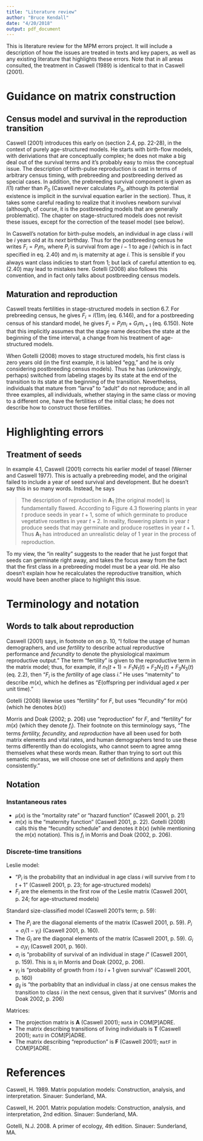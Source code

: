 ```yaml
---
title: "Literature review"
author: "Bruce Kendall"
date: "4/20/2018"
output: pdf_document
---
```


This is literature review for the MPM errors project. It will include a description of how the issues are treated in texts and key papers, as well as any existing literature that highlights these errors. Note that in all areas consulted, the treatment in Caswell (1989) is identical to that in Caswell (2001).

# Guidance on matrix construction
## Census model and survival in the reproduction transition
Caswell (2001) introduces this early on (section 2.4, pp. 22-28), in the context of purely age-structured models. He starts with birth-flow models, with deriviations that are conceptually complex; he does not make a big deal out of the survival terms and it's probably easy to miss the conceptual issue. The description of birth-pulse reproduction is cast in terms of arbitrary census timing, with prebreeding and postbreeding derived as special cases. In addition, the prebreeding survival component is given as $l(1)$ rather than $P_0$ (Caswell never calculates $P_0$, although its potential existence is implicit in the survival equation earlier in the section). Thus, it takes some careful reading to realize that it involves newborn survival (although, of course, it is the postbreeding models that are generally problematic). The chapter on stage-structured models does not revisit these issues, except for the correction of the teasel model (see below).

In Caswell's notation for birth-pulse models, an individual in age class $i$ will be $i$ years old at its *next* birthday. Thus for the postbreeding census he writes $F_i = P_i m_i$, where $P_i$ is survival from age $i-1$ to age $i$ (which is in fact specified in eq. 2.40) and $m_i$ is maternity at age $i$. This is sensible if you always want class indicies to start from 1; but lack of careful attention to eq. (2.40) may lead to mistakes here. Gotelli (2008) also follows this convention, and in fact only talks about postbreeding census models.

## Maturation and reproduction
Caswell treats fertilities in stage-structured models in section 6.7. For prebreeding census, he gives $F_i = l(1) m_i$ (eq. 6.146), and for a postbreeding census of his standard model, he gives $F_i = P_i m_i + G_i m_{i+1}$ (eq. 6.150). Note that this implicitly assumes that the stage name describes the state at the beginning of the time interval, a change from his treatment of age-structured models.

When Gotelli (2008) moves to stage structured models, his first class is zero years old (in the first example, it is labled "egg," and he is only considering postbreeding census models). Thus he has (unknowingly, perhaps) switched from labeling stages by its state at the end of the transition to its state at the beginning of the transition. Nevertheless, individuals that mature from "larva" to "adult" do not reproduce; and in all three examples, all individuals, whether staying in the same class or moving to a different one, have the fertilities of the initial class; he does not describe how to construct those fertilities.


# Highlighting errors
## Treatment of seeds
In example 4.1, Caswell (2001) corrects his earlier model of teasel (Werner and Caswell 1977). This is actually a prebreeding model, and the original failed to include a year of seed survival and development. But he doesn't say this in so many words. Instead, he says

> The description of reproduction in $\mathbf{A}_1$ [the original model] is fundamentally flawed. According to Figure 4.3 flowering plants in year $t$ produce seeds in year $t+1$, some of which germinate to produce vegetative rosettes in year $t+2$. In reality, flowering plants in year $t$ produce seeds that may germinate and produce rosettes in year $t+1$. Thus $\mathbf{A}_1$ has introduced an unrealistic delay of 1 year in the process of reproduction.

To my view, the "in reality" suggests to the reader that he just forgot that seeds can germinate right away, and takes the focus away from the fact that the first class in a prebreeding model must be a year old. He also doesn't explain how he recalculates the reproductive transition, which would have been another place to highlight this issue.

# Terminology and notation
## Words to talk about reproduction
Caswell (2001) says, in footnote on on p. 10, "I follow the usage of human demographers, and use *fertility* to describe actual reproductive performance and *fecundity* to denote the physiological maximum reproductive output." The term "fertility" is given to the reproductive term in the matrix model; thus, for example, if $n_1(t+1) = F_1 N_1(t) + F_2 N_2(t) + F_3 N_3(t)$ (eq. 2.2), then "$F_i$ is the *fertility* of age class $i$." He uses "maternity" to describe $m(x)$, which he defines as "$E$(offspring per individual aged $x$ per unit time)." 

Gotelli (2008) likewise uses "fertility" for $F$, but uses "fecundity" for $m(x)$ (which he denotes $b(x)$)

Morris and Doak (2002; p. 206) use "reproduction" for $F$, and "fertility" for $m(x)$ (which they denote $f_i$). Their footnote on this terminology says, "The terms *fertility, fecundity,* and *reproduction* have all been used for both matrix elements and vital rates, and human demographers tend to use these terms differentlly than do ecologists, who cannot seem to agree amng themselves what these words mean. Rather than trying to sort out this semantic morass, we will choose one set of definitions and apply them consistently."

## Notation
### Instantaneous rates
- $\mu(x)$ is the "mortality rate" or "hazard function" (Caswell 2001, p. 21)
- $m(x)$ is the "maternity function" (Caswell 2001, p. 22). Gotelli (2008) calls this the "fecundity schedule" and denotes it $b(x)$ (while mentioning the $m(x)$ notation). This is $f_i$ in Morris and Doak (2002, p. 206).

### Discrete-time transitions
Leslie model:

- "$P_i$ is the probability that an individual in age class $i$ will survive from $t$ to $t+1$" (Caswell 2001, p. 23; for age-structured models)
- $F_i$ are the elements in the first row of the Leslie matrix (Caswell 2001, p. 24; for age-structured models)

Standard size-classified model (Caswell 2001's term; p. 59):

- The $P_i$ are the diagonal elements of the matrix (Caswell 2001, p. 59). $P_i = \sigma_i (1-\gamma_i)$ (Caswell 2001, p. 160).
- The $G_i$ are the diagonal elements of the matrix (Caswell 2001, p. 59). $G_i = \sigma_i \gamma_i$ (Caswell 2001, p. 160).
- $\sigma_i$ is "probability of survival of an individual in stage $i$" (Caswell 2001, p. 159). This is $s_i$ in Morris and Doak (2002, p. 206).
- $\gamma_i$ is "probability of growth from $i$ to $i+1$ given survival" (Caswell 2001, p. 160)
- $g_{ij}$ is "the porbablity that an individual in class $j$ at one census makes the transition to class $i$ in the next census, given that it survives" (Morris and Doak 2002, p. 206)

Matrices:

- The projection matrix is $\mathbf{A}$ (Caswell 2001); `matA` in COM[P]ADRE.
- The matrix describing transitions of living individuals is $\mathbf{T}$ (Caswell 2001); `matU` in COM[P]ADRE.
- The matrix describing "reproduction" is $\mathbf{F}$ (Caswell 2001); `matF` in COM[P]ADRE.

# References
Caswell, H. 1989. Matrix population models: Construction, analysis, and interpretation. Sinauer: Sunderland, MA.

Caswell, H. 2001. Matrix population models: Construction, analysis, and interpretation, 2nd edition. Sinauer: Sunderland, MA.

Gotelli, N.J. 2008. A primer of ecology, 4th edition. Sinauer: Sunderland, MA.
